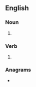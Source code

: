 ==English==

===Noun===
{{head|en|noun plural form}}

# {{plural of|swop|lang=en}}

===Verb===
{{head|en|verb form}}

# {{en-third-person singular of|swop}}

===Anagrams===
* {{anagrams|en|a=opssw|WSOPs}}
